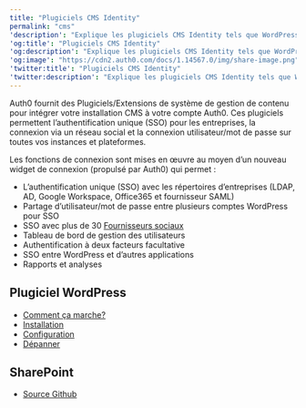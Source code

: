 ```yaml
---
title: "Plugiciels CMS Identity"
permalink: "cms"
'description': "Explique les plugiciels CMS Identity tels que WordPress et Joomla"
'og:title': "Plugiciels CMS Identity"
'og:description': "Explique les plugiciels CMS Identity tels que WordPress et Joomla"
'og:image': "https://cdn2.auth0.com/docs/1.14567.0/img/share-image.png"
'twitter:title': "Plugiciels CMS Identity"
'twitter:description': "Explique les plugiciels CMS Identity tels que WordPress et Joomla"
---
```


Auth0 fournit des Plugiciels/Extensions de système de gestion de contenu pour intégrer votre installation CMS à votre compte Auth0. Ces plugiciels permettent l’authentification unique (<Tooltip href="/docs/docs/fr-ca/glossary?term=single-sign-on" tip="Authentification unique (SSO)
Service qui, après qu’un utilisateur se soit connecté à une application, le connecte automatiquement à d’autres applications." cta="Voir le glossaire">SSO</Tooltip>) pour les entreprises, la connexion via un réseau social et la connexion utilisateur/mot de passe sur toutes vos instances et plateformes.

Les fonctions de connexion sont mises en œuvre au moyen d’un nouveau widget de connexion (propulsé par Auth0) qui permet :

* L’authentification unique (SSO) avec les répertoires d’entreprises (LDAP, AD, Google Workspace, Office365 et fournisseur <Tooltip href="/docs/docs/fr-ca/glossary?term=security-assertion-markup-language" tip="Security Assertion Markup Language (SAML)
Protocole normalisé permettant à deux parties d’échanger des informations d’authentification sans mot de passe." cta="Voir le glossaire">SAML</Tooltip>)
* Partage d’utilisateur/mot de passe entre plusieurs comptes WordPress pour SSO
* SSO avec plus de 30 [Fournisseurs sociaux](/docs/docs/fr-ca/identityproviders)
* Tableau de bord de gestion des utilisateurs
* Authentification à deux facteurs facultative
* SSO entre WordPress et d’autres applications
* Rapports et analyses

## Plugiciel WordPress

* [Comment ça marche?](/docs/docs/fr-ca/customize/integrations/cms/wordpress-plugin/integrate-with-wordpress)
* [Installation](/docs/docs/fr-ca/customize/integrations/cms/wordpress-plugin/install-login-by-auth0)
* [Configuration](/docs/docs/fr-ca/customize/integrations/cms/wordpress-plugin/configure-login-by-auth0)
* [Dépanner](/docs/docs/fr-ca/customize/integrations/cms/wordpress-plugin/troubleshoot-login-by-auth0)

## SharePoint

* [Source Github](https://github.com/auth0/auth0-sharepoint)